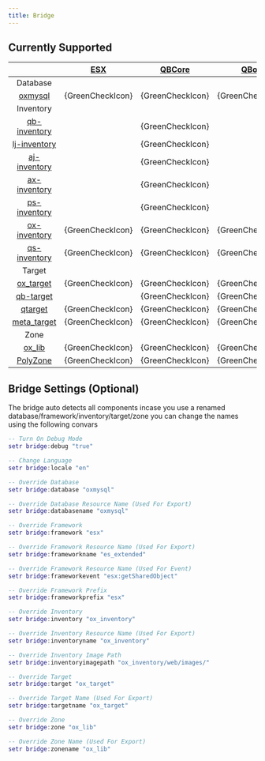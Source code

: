 ```yaml
---
title: Bridge
---
```



## Currently Supported

|  |[ESX](https://github.com/overextended/oxmysql)| [QBCore](https://github.com/qbcore-framework) | [QBox](https://github.com/Qbox-project) | [vRP](https://github.com/vRP-Official-Developers/dunko_vrp) | [NDCore](https://github.com/ND-Framework/ND_Core)  | [OXCore](https://github.com/overextended/ox_core)
| :-: | :-: | :-: | :-: | :-: | :-: | :-: |
| Database | | | | {RedCrossIcon} | {RedCrossIcon} | {RedCrossIcon} |
|[oxmysql](https://github.com/overextended/oxmysql)| {GreenCheckIcon} | {GreenCheckIcon} | {GreenCheckIcon} | | | |
| Inventory | | | | {RedCrossIcon} |{RedCrossIcon} | {RedCrossIcon} |
| [qb-inventory](https://github.com/qbcore-framework/qb-inventory) | | {GreenCheckIcon} |
| [lj-inventory](https://github.com/loljoshie/lj-inventory) | | {GreenCheckIcon} |
| [aj-inventory](https://github.com/ihyajb/aj-inventory) | | {GreenCheckIcon} |
| [ax-inventory](https://github.com/renzuzu/ax-inventory) | | {GreenCheckIcon} |
| [ps-inventory](https://github.com/Project-Sloth/ps-inventory) | | {GreenCheckIcon} |
| [ox-inventory](https://github.com/overextended/ox_inventory) | {GreenCheckIcon} | {GreenCheckIcon} | {GreenCheckIcon} |  |  | |
| [qs-inventory](https://buy.quasar-store.com/category/2395209) | {GreenCheckIcon} | {GreenCheckIcon} | {GreenCheckIcon} |
| Target | | | | {RedCrossIcon} |{RedCrossIcon} | {RedCrossIcon} |
|[ox_target](https://github.com/overextended/ox_target)| {GreenCheckIcon} | {GreenCheckIcon} | {GreenCheckIcon} | | | |
|[qb-target](https://github.com/qbcore-framework/qb-target)| | {GreenCheckIcon} | {GreenCheckIcon} | | | |
|[qtarget](https://github.com/overextended/qtarget)| {GreenCheckIcon} | {GreenCheckIcon} | {GreenCheckIcon}  | | | |
|[meta_target](https://github.com/meta-hub/meta_target)| {GreenCheckIcon} | {GreenCheckIcon} | {GreenCheckIcon} | | | |
| Zone | | | | {RedCrossIcon} |{RedCrossIcon} | | {GreenCheckIcon} | | | |
|[ox_lib](https://github.com/overextended/ox_lib)| {GreenCheckIcon} | {GreenCheckIcon} | {GreenCheckIcon} | | | |
|[PolyZone](https://github.com/mkafrin/PolyZone)| {GreenCheckIcon} | {GreenCheckIcon} | {GreenCheckIcon} | | | |


## Bridge Settings (Optional)

The bridge auto detects all components incase you use a renamed database/framework/inventory/target/zone you can change the names using the following convars

```lua
-- Turn On Debug Mode
setr bridge:debug "true"

-- Change Language
setr bridge:locale "en"

-- Override Database
setr bridge:database "oxmysql"

-- Override Database Resource Name (Used For Export)
setr bridge:databasename "oxmysql"

-- Override Framework
setr bridge:framework "esx"

-- Override Framework Resource Name (Used For Export)
setr bridge:frameworkname "es_extended"

-- Override Framework Resource Name (Used For Event)
setr bridge:frameworkevent "esx:getSharedObject"

-- Override Framework Prefix
setr bridge:frameworkprefix "esx"

-- Override Inventory
setr bridge:inventory "ox_inventory"

-- Override Inventory Resource Name (Used For Export)
setr bridge:inventoryname "ox_inventory"

-- Override Inventory Image Path
setr bridge:inventoryimagepath "ox_inventory/web/images/"

-- Override Target 
setr bridge:target "ox_target"

-- Override Target Name (Used For Export)
setr bridge:targetname "ox_target"

-- Override Zone 
setr bridge:zone "ox_lib"

-- Override Zone Name (Used For Export)
setr bridge:zonename "ox_lib"
```